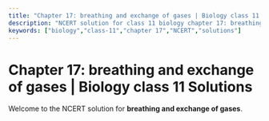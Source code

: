 ```yaml
---
title: "Chapter 17: breathing and exchange of gases | Biology class 11 Solutions"
description: "NCERT solution for class 11 biology chapter 17: breathing and exchange of gases."
keywords: ["biology","class-11","chapter 17","NCERT","solutions"]
---
```


# Chapter 17: breathing and exchange of gases | Biology class 11 Solutions

Welcome to the NCERT solution for **breathing and exchange of gases**.
